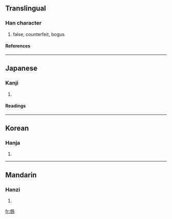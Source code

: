 {{see|伪|偽}}

==Translingual==
===Han character===
{{Han char|rad=人|as=12|sn=14|four=|canj=人月竹火 (OBHF)}}
# false, counterfeit, bogus
====References====
{{Han ref|kx=0117.020|dkj=01105|dj=0248.080|hdz=80009.030|uh=50DE|ud=20702}}
----
==Japanese==
===Kanji===
{{ja-kanji|grade=|rs=人12}}
# {{defn|Japanese}}
====Readings====
{{ja-readings|on=[[ぎ]] (gi), [[か]] (ka)|kun=[[いつわる]] (itsuwaru), [[にせ]] (nise), [[いつわり]] (itsuwari)}}
----
==Korean==
===Hanja===
{{ko-hanja|hangeul=위|rv=wi|mr=wi}}
# {{defn|Korean}}
----
==Mandarin==
===Hanzi===
{{cmn-hanzi|sim=伪|pin=[[wěi]] (wei3)|wg=wei<sup>3</sup>}}
# {{defn|Mandarin}}

[[fr:僞]]